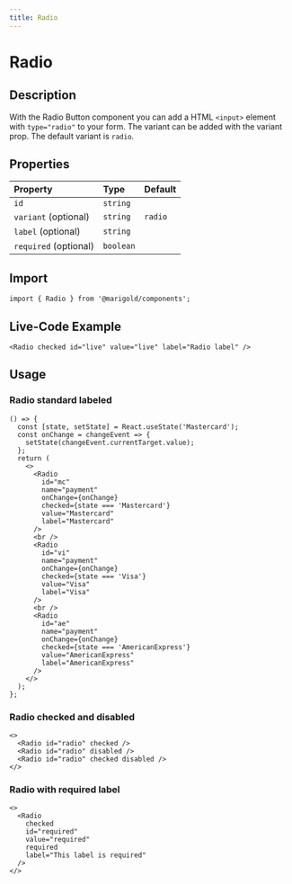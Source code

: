 ```yaml
---
title: Radio
---
```


# Radio

## Description

With the Radio Button component you can add a HTML `<input>` element with `type="radio"` to your form.
The variant can be added with the variant prop. The default variant is `radio`.

## Properties

| Property              | Type      | Default |
| :-------------------- | :-------- | :------ |
| `id`                  | `string`  |         |
| `variant` (optional)  | `string`  | `radio` |
| `label` (optional)    | `string`  |         |
| `required` (optional) | `boolean` |         |

## Import

```tsx code
import { Radio } from '@marigold/components';
```

## Live-Code Example

```tsx live
<Radio checked id="live" value="live" label="Radio label" />
```

## Usage

### Radio standard labeled

```tsx
() => {
  const [state, setState] = React.useState('Mastercard');
  const onChange = changeEvent => {
    setState(changeEvent.currentTarget.value);
  };
  return (
    <>
      <Radio
        id="mc"
        name="payment"
        onChange={onChange}
        checked={state === 'Mastercard'}
        value="Mastercard"
        label="Mastercard"
      />
      <br />
      <Radio
        id="vi"
        name="payment"
        onChange={onChange}
        checked={state === 'Visa'}
        value="Visa"
        label="Visa"
      />
      <br />
      <Radio
        id="ae"
        name="payment"
        onChange={onChange}
        checked={state === 'AmericanExpress'}
        value="AmericanExpress"
        label="AmericanExpress"
      />
    </>
  );
};
```

### Radio checked and disabled

```tsx
<>
  <Radio id="radio" checked />
  <Radio id="radio" disabled />
  <Radio id="radio" checked disabled />
</>
```

### Radio with required label

```tsx
<>
  <Radio
    checked
    id="required"
    value="required"
    required
    label="This label is required"
  />
</>
```
